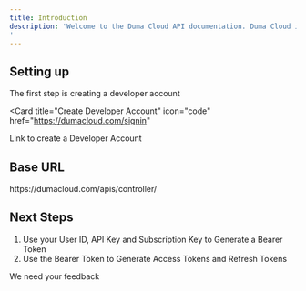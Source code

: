```yaml
---
title: Introduction
description: 'Welcome to the Duma Cloud API documentation. Duma Cloud is a customizable API backend infrastructure for building ERP and accounting systems.
'
---
```


## Setting up

The first step is creating a developer account 

<Card
  title="Create Developer Account"
  icon="code"
  href="https://dumacloud.com/signin"
>
  Link to create a Developer Account
</Card>

## Base URL

<Note>
https://dumacloud.com/apis/controller/
</Note>

## Next Steps

1. Use your User ID, API Key and Subscription Key to Generate a Bearer Token 
2. Use the Bearer Token to Generate Access Tokens and Refresh Tokens




<CardGroup cols={2}>
  <Card
    title="Postman API Collection"
    icon="pen-to-square"
    href="https://www.postman.com/dark-robot-959975/workspace/duma-cloud/overview"
  >
  </Card>
  <Card
    title="Contact Support"
    icon="image"
    href="https://dumacloud.com/contact"
  >
  We need your feedback
  </Card>
</CardGroup>

